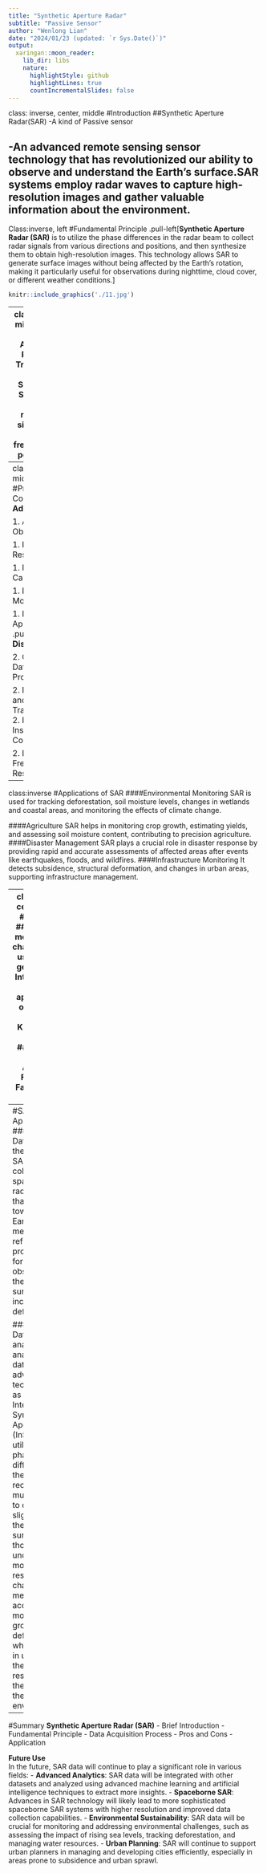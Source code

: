 ```yaml
---
title: "Synthetic Aperture Radar"
subtitle: "Passive Sensor"
author: "Wenlong Lian"
date: "2024/01/23 (updated: `r Sys.Date()`)"
output:
  xaringan::moon_reader:
    lib_dir: libs
    nature:
      highlightStyle: github
      highlightLines: true
      countIncrementalSlides: false
---
```

class: inverse, center, middle
#Introduction
##Synthetic Aperture Radar(SAR)
-A kind of Passive sensor

-An advanced remote sensing sensor technology that has revolutionized our ability to observe and understand the Earth's surface.SAR systems employ radar waves to capture high-resolution images and gather valuable information about the environment.
---
Class:inverse, left
#Fundamental Principle
.pull-left[**Synthetic Aperture Radar (SAR)** is to   utilize the phase differences in the radar beam to collect radar signals from various directions and positions, and then synthesize them to obtain high-resolution images. This technology allows SAR to generate surface images without being affected by the Earth's rotation, making it particularly useful for observations during nighttime, cloud cover, or different weather conditions.]

```r
knitr::include_graphics('./11.jpg')
```

---
class: inverse, middle,center
#Data Acquisition Process
1. **Transmission of Radar Signals**: The SAR system emits a microwave signal with a specific frequency and polarization.
  
1. **Interaction with the Ground**: The radar signal illuminates the Earth's surface,interacting with various surface features. Characteristics such as reflection, scattering, and absorption of the signal by surface objects influence the returned radar signal.
  
1. **Signal Reception and Recording**: The SAR system receives the reflected radar signals, capturing information about the phase and amplitude of the return echoes.
  
1. **Multiple Observations and Data Fusion**: SAR systems collect data from multiple observations of the same area, from different viewing angles and positions. These data are then combined and synthesized to produce high-resolution images.
---
class: inverse, middle, left
#Pros and Cons
.pull-left[
**Advantages**

1. All-Weather Observation

1. High Resolution

1. Penetration Capability

1. Long-Term Monitoring

1. Diverse Applications]
.pull-left[
**Disadvantages**

2. Complex Data Processing

2. Data Storage and Transmission
2. High Instrumentation Cost

2. Limited Frequency Resources]

---
class:inverse
#Applications of SAR
####Environmental Monitoring
SAR is used for tracking deforestation, soil moisture levels, changes in wetlands and coastal areas, and monitoring the effects of climate change.

####Agriculture
SAR helps in monitoring crop growth, estimating yields, and assessing soil moisture content, contributing to precision agriculture.
####Disaster Management
SAR plays a crucial role in disaster response by providing rapid and accurate assessments of affected areas after events like earthquakes, floods, and wildfires.
####Infrastructure Monitoring
It detects subsidence, structural deformation, and changes in urban areas, supporting infrastructure management.



---
class: inverse, center, middle
#Case Study
###"Reservoir monitoring and characterization using satellite geodetic data: Interferometric synthetic aperture radar observations from the Krechba field, Algeria"
###Author: D. W. Vasco, Alessandro Ferretti, and Fabrizio Novali
**Abstact**

  Application to interferometric synthetic-aperture radar (InSAR) data gathered over a carbon dioxide (CO2) injection site in Algeria reveals pressure propagation along two northwest-trending corridors. 


.footnote[case found from [Seg  Library](https://library-seg-org.libproxy.ucl.ac.uk/doi/epub/10.1190/1.2981184)]

---
#SAR Application
###How SAR Data is used?
In the research,  SAR data is collected using spaceborne radar sensors that emit signals towards the Earth and measure the reflections. This process allows for the detailed observation of the Earth's surface, including subtle deformations.

###How SAR Data is analysed?
The analysis of SAR data involves advanced techniques such as Interferometric Synthetic Aperture Radar (InSAR). InSAR utilizes the phase differences in the radar signals received over multiple passes to detect even slight changes in the Earth's surface, such as those caused by underground movements or reservoir changes. This method enables accurate monitoring of ground deformation, which is critical in understanding the dynamics of reservoirs and their impact on the surrounding environment.

---
#Summary
**Synthetic Aperture Radar (SAR)**
- Brief Introduction
- Fundamental Principle
- Data Acquisition Process
- Pros and Cons
- Application

**Future Use**  
In the future, SAR data will continue to play a significant role in various fields:
- **Advanced Analytics**: SAR data will be integrated with other datasets and analyzed using advanced machine learning and artificial intelligence techniques to extract more insights.
- **Spaceborne SAR**: Advances in SAR technology will likely lead to more sophisticated spaceborne SAR systems with higher resolution and improved data collection capabilities.
- **Environmental Sustainability**: SAR data will be crucial for monitoring and addressing environmental challenges, such as assessing the impact of rising sea levels, tracking deforestation, and managing water resources.
- **Urban Planning**: SAR will continue to support urban planners in managing and developing cities efficiently, especially in areas prone to subsidence and urban sprawl.




